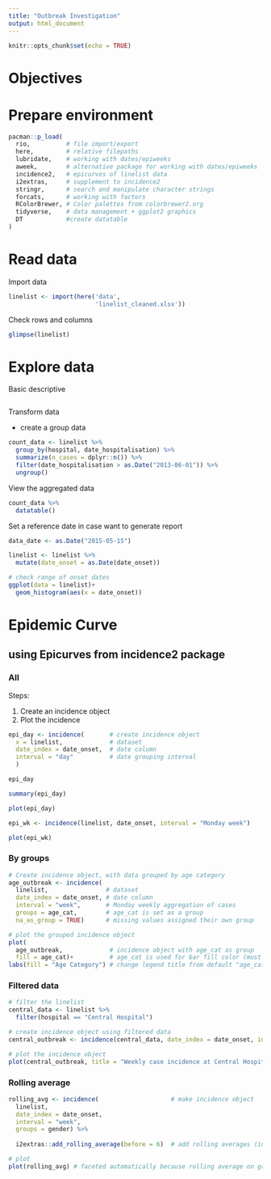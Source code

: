 ```yaml
---
title: "Outbreak Investigation"
output: html_document
---
```


```r
knitr::opts_chunk$set(echo = TRUE)
```

# Objectives 


# Prepare environment

```r
pacman::p_load(
  rio,          # file import/export
  here,         # relative filepaths 
  lubridate,    # working with dates/epiweeks
  aweek,        # alternative package for working with dates/epiweeks
  incidence2,   # epicurves of linelist data
  i2extras,     # supplement to incidence2
  stringr,      # search and manipulate character strings
  forcats,      # working with factors
  RColorBrewer, # Color palettes from colorbrewer2.org
  tidyverse,    # data management + ggplot2 graphics
  DT            #create datatable
) 
```

# Read data

Import data 

```r
linelist <- import(here('data',
                        'linelist_cleaned.xlsx'))
```

Check rows and columns

```r
glimpse(linelist)
```


# Explore data

Basic descriptive

```r

```

Transform data

- create a group data

```r
count_data <- linelist %>% 
  group_by(hospital, date_hospitalisation) %>% 
  summarize(n_cases = dplyr::n()) %>% 
  filter(date_hospitalisation > as.Date("2013-06-01")) %>% 
  ungroup()
```

View the aggregated data

```r
count_data %>% 
  datatable()
```

Set a reference date in case want to generate report

```r
data_date <- as.Date("2015-05-15")
```


```r
linelist <- linelist %>% 
  mutate(date_onset = as.Date(date_onset))
```



```r
# check range of onset dates
ggplot(data = linelist)+
  geom_histogram(aes(x = date_onset))
```

# Epidemic Curve

## using Epicurves from incidence2 package

### All

Steps:

1. Create an incidence object
2. Plot the incidence

```r
epi_day <- incidence(       # create incidence object
  x = linelist,             # dataset
  date_index = date_onset,  # date column
  interval = "day"          # date grouping interval
  )
```


```r
epi_day
```

```r
summary(epi_day)
```

```r
plot(epi_day)
```

```r
epi_wk <- incidence(linelist, date_onset, interval = "Monday week")
```

```r
plot(epi_wk)
```

### By groups

```r
# Create incidence object, with data grouped by age category
age_outbreak <- incidence(
  linelist,                # dataset
  date_index = date_onset, # date column
  interval = "week",       # Monday weekly aggregation of cases
  groups = age_cat,        # age_cat is set as a group
  na_as_group = TRUE)      # missing values assigned their own group

# plot the grouped incidence object
plot(
  age_outbreak,             # incidence object with age_cat as group
  fill = age_cat)+          # age_cat is used for bar fill color (must have been set as a groups column above)
labs(fill = "Age Category") # change legend title from default "age_cat" (this is a ggplot2 modification)
```


### Filtered data

```r
# filter the linelist
central_data <- linelist %>% 
  filter(hospital == "Central Hospital")

# create incidence object using filtered data
central_outbreak <- incidence(central_data, date_index = date_onset, interval = "week")

# plot the incidence object
plot(central_outbreak, title = "Weekly case incidence at Central Hospital")
```

### Rolling average

```r
rolling_avg <- incidence(                    # make incidence object
  linelist,
  date_index = date_onset,
  interval = "week",
  groups = gender) %>% 
  
  i2extras::add_rolling_average(before = 6)  # add rolling averages (in this case, by gender)

# plot
plot(rolling_avg) # faceted automatically because rolling average on groups
```

